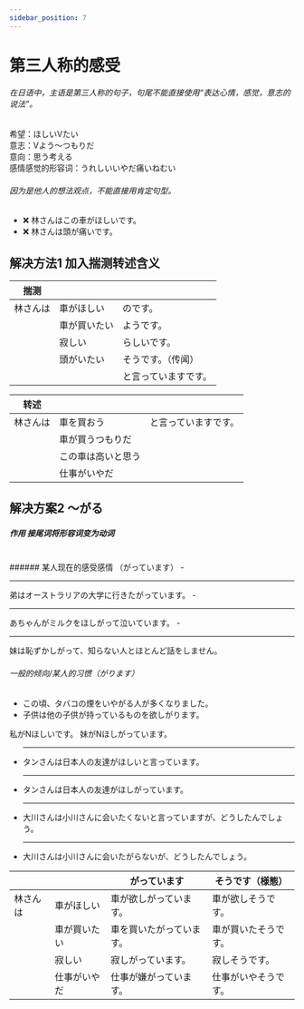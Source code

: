 ```yaml
---
sidebar_position: 7
---
```


# 第三人称的感受


###### 在日语中，主语是第三人称的句子，句尾不能直接使用“表达心情，感觉，意志的说法”。

希望：<Hg>ほしい</Hg><Hg>Vたい</Hg><br/>
意志：<Hg>Vよう</Hg><Hg>〜つもりだ</Hg><br/>
意向：<Hg>思う</Hg><Hg>考える</Hg><br/>
感情感觉的形容词：<Hg>うれしい</Hg><Hg>いやだ</Hg><Hg>痛い</Hg><Hg>ねむい</Hg>

######  因为是他人的想法观点，不能直接用肯定句型。

- ❌ 林さんはこの車がほしいです。
- ❌ 林さんは頭が痛いです。

## 解决方法1 加入揣测转述含义

|      揣测       |                 |                         |
|-------------|-----------------|-------------------------|
|   林さんは  |   車がほしい    |   のです。              |
|             |   車が買いたい  |   ようです。            |
|             |   寂しい        |   らしいです。          |
|             |   頭がいたい    |   そうです。（传闻）    |
|             |                 |    と言っていますです。 |

|      转述       |                       |                         |
|-------------|-----------------------|-------------------------|
|   林さんは  |   車を買おう          |   と言っていますです。  |
|             |   車が買うつもりだ    |                         |
|             |   この車は高いと思う  |                         |
|             |   仕事がいやだ        |                         |	




## 解决方案2 〜がる

##### 作用 接尾词将形容词变为动词 
<br/>
###### 某人现在的感受感情 （がっています）
- <Hr>弟は</Hr>オーストラリアの大学に<Hg>行きたがっています</Hg>。
- <Hr>あちゃん</Hr>がミルクを<Hg>ほしがって</Hg>泣いています。
- <Hr>妹は</Hr><Hg>恥ずかしがって</Hg>、知らない人とほとんど話をしません。

###### 一般的倾向/某人的习惯（がります）
- この頃、タバコの煙を<Hg>いやがる</Hg>人が多くなりました。
- 子供は他の子供が持っているものを<Hg>欲しがります</Hg>。

私がNほしいです。
妹がNほしがっています。

- <Hr>タンさんは</Hr>日本人の友達が<Hg>ほしい</Hg><Hg>と言っています</Hg>。
- <Hr>タンさんは</Hr>日本人の友達が<Hg>ほしがっています</Hg>。
- <Hr>大川さんは</Hr>小川さんに<Hg>会いたくない</Hg>と言っていますが、どうしたんでしょう。
- <Hr>大川さんは</Hr>小川さんに<Hg>会いたがらない</Hg>が、どうしたんでしょう。

|             |                 |   がっています              |   そうです（様態）      |
|-------------|-----------------|-----------------------------|-------------------------|
|   林さんは  |   車がほしい    |   車が欲しがっています。    |   車が欲しそうです。    |
|             |   車が買いたい  |   車を買いたがっています。  |   車が買いたそうです。  |
|             |   寂しい        |   寂しがっています。        |   寂しそうです。        |
|             |   仕事がいやだ  |   仕事が嫌がっています。    |   仕事がいやそうです。  |
